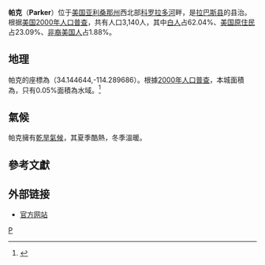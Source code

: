 {{Infobox settlement
|official_name            = 帕克<br>Parker
|settlement_type          = [[鎮|鎮]]
|image_skyline            = Poston, Arizona. View of main street in Parker. Near this desert town, the War Relocation Authorit . . . - NARA - 536255.tif
|image_caption            = 1942年4月9日的帕克大街
|imagesize                = 300px
|image_map                = La Paz County Incorporated and Unincorporated areas Parker highlighted.svg
|mapsize                  = 250px
|map_caption              = 帕克在亚利桑那州中的位置
|image_map1               =
|mapsize1                 =
|map_caption1             =
|subdivision_type         = [[世界地理索引|國家]]
|subdivision_name         = [[美國|美國]]
|subdivision_type1        = [[美國州份|州]]
|subdivision_name1        = [[亚利桑那州|亚利桑那州]]
|subdivision_type2        = [[縣_(美國)|縣]]
|subdivision_name2        = [[拉巴斯县_(亚利桑那州)|拉巴斯县]]
|established_title        =
|established_date         =
|government_type          =
|leader_title             = [[市長|市長]]
|leader_name              = 丹尼爾·比弗
|area_magnitude           =
|area_total_km2           = 57.0
|area_total_sq_mi         = 22.0
|area_land_km2            = 56.9
|area_land_sq_mi          = 21.96
|area_water_km2           = 0.1
|area_water_sq_mi         = 0.04
|elevation_ft             = 423
|elevation_m              = 129
|population_as_of         = 2007
|population_footnotes     =<ref name="2007popest">{{cite web|url=http://www.census.gov/popest/cities/tables/SUB-EST2007-04-04.csv|title=Annual Estimates of the Population for Incorporated Places in Arizona|publisher=[[United_States_Census_Bureau|United States Census Bureau]]|date=2008-07-10|accessdate=2008-07-14|archive-url=https://web.archive.org/web/20080804063355/http://www.census.gov/popest/cities/tables/SUB-EST2007-04-04.csv|archive-date=2008-08-04|dead-url=yes}}</ref>
|population_total         = 3181
|population_density_km2   = 55.1
|population_density_sq_mi = 142.7
|timezone                 = [[北美山區時區|北美山區時區]]
|utc_offset               = -7
|coordinates_display      = inline,title
|coordinates_type         = region:US_type:city
|latd = 34 |latm = 8 |lats = 41 |latNS = N
|longd = 114 |longm = 17 |longs = 23 |longEW = W
|website                  = http://www.ci.parker.az.us/
|timezone_DST             =
|utc_offset_DST           =
|postal_code_type         = [[美國郵政編碼|ZIP代碼]]
|postal_code              = 85344
|area_code                = 928
|GNIS_id                  = 9220
|blank_name               = [[聯邦信息處理標準|FIPS代碼]]
|blank_info               = 04-53070
|blank1_name              =
|blank1_info              =
}}

'''帕克'''（'''Parker'''）位于[[美国|美国]][[亚利桑那州|亚利桑那州]]西北部[[科罗拉多河|科罗拉多河]]畔，是[[拉巴斯县_(亚利桑那州)|拉巴斯县]]的县治。{{GR|6}}根据[[美国2000年人口普查|美国2000年人口普查]]，共有人口3,140人，其中[[白人|白人]]占62.04%、[[美国原住民|美国原住民]]占23.09%、[[非裔美国人|非裔美国人]]占1.88%。 {{GR|2}}

==地理==
帕克的座標為{{coord|34|8|41|N|114|17|23|W|type:city}}（34.144644,-114.289686）。{{GR|1}}根據[[美國2000年人口普查|2000年人口普查]]，本城面積為{{convert|22.0|sqmi|sqkm|2}}，只有0.05%面積為水域。<ref name ="Gazetteer files">{{cite web|title=US Gazetteer files 2010|url=http://www.census.gov/geo/www/gazetteer/files/Gaz_places_national.txt|publisher=[[United_States_Census_Bureau|United States Census Bureau]]|accessdate=2013-01-25|archive-url=https://www.webcitation.org/699nOulzi?url=http://www.census.gov/geo/www/gazetteer/files/Gaz_places_national.txt|archive-date=2012-07-14|dead-url=yes}}</ref>

==氣候==
帕克擁有[[乾旱氣候|乾旱氣候]]，其夏季酷熱，冬季溫暖。

{{climate chart
|帕克
|41|67|.87
|45|73|.70
|49|79|.65
|54|87|0.17
|63|95|0.09
|71|105|0.02
|78|108|0.27
|78|107|0.61
|71|101|0.57
|59|90|0.32
|47|76|0.33
|41|67|0.57
|source=Weather.com / NWS
|float=left
|clear=left
|units=imperial
}}

==參考文獻==
{{reflist|2}}

== 外部链接 ==
* [http://www.ci.parker.az.us 官方网站] {{Wayback|url=http://www.ci.parker.az.us/ |date=20130920172809 }}
{{Mapit-US-cityscale|34.144644|-114.289686}}
{{拉巴斯縣 (亞利桑那州)}}
[[Category:亚利桑那州城镇|P]]